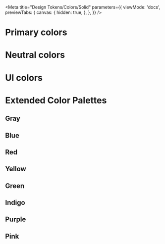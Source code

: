 
<Meta
  title="Design Tokens/Colors/Solid"
  parameters={{
    viewMode: 'docs',
    previewTabs: {
      canvas: {
        hidden: true,
      },
    },
  }}
/>

# Primary colors

<outline-swatch-set set="brand"></outline-swatch-set>

# Neutral colors

<outline-swatch-set set="neutral"></outline-swatch-set>

# UI colors

<outline-swatch-set set="ui"></outline-swatch-set>

# Extended Color Palettes

## Gray

<outline-swatch-set set="gray"></outline-swatch-set>

## Blue

<outline-swatch-set set="blue"></outline-swatch-set>

## Red

<outline-swatch-set set="red"></outline-swatch-set>

## Yellow

<outline-swatch-set set="yellow"></outline-swatch-set>

## Green

<outline-swatch-set set="green"></outline-swatch-set>

## Indigo

<outline-swatch-set set="indigo"></outline-swatch-set>

## Purple

<outline-swatch-set set="purple"></outline-swatch-set>

## Pink

<outline-swatch-set set="pink"></outline-swatch-set>
